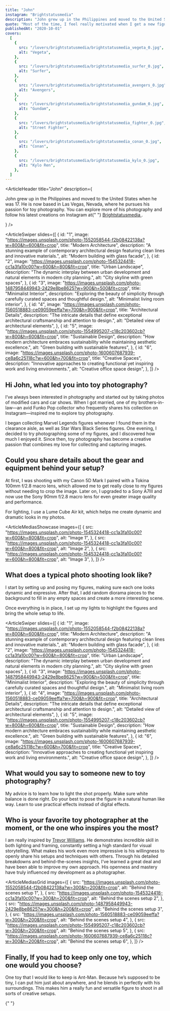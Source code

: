 ```yaml
---
title: "John"
instagram: "Brightstatusmedia"
description: "John grew up in the Philippines and moved to the United States when he was 17. He is now based in Las Vegas, Nevada, where he pursues his passion for toy photography."
quote: "Most of the time, I feel really motivated when I get a new figure. Sometimes, seeing these characters in movies or TV shows inspires me to recreate my favorite scenes through toy photography. Bringing those moments to life with my figures is always exciting and fuels my creativity."
publishedAt: "2020-10-01"
covers:
  [
    {
      src: "/lovers/brightstatusmedia/brightstatusmedia_vegeta_0.jpg",
      alt: "Vegeta",
    },
    {
      src: "/lovers/brightstatusmedia/brightstatusmedia_surfer_0.jpg",
      alt: "Surfer",
    },
    {
      src: "/lovers/brightstatusmedia/brightstatusmedia_avengers_0.jpg",
      alt: "Avengers",
    },
    {
      src: "/lovers/brightstatusmedia/brightstatusmedia_gundam_0.jpg",
      alt: "Gundam",
    },
    {
      src: "/lovers/brightstatusmedia/brightstatusmedia_fighter_0.jpg",
      alt: "Street Fighter",
    },
    {
      src: "/lovers/brightstatusmedia/brightstatusmedia_conan_0.jpg",
      alt: "Conan",
    },
    {
      src: "/lovers/brightstatusmedia/brightstatusmedia_kylo_0.jpg",
      alt: "Kylo Ren",
    },
  ]
---
```


<ArticleHeader
  title="John"
  description={
    <p>
      John grew up in the Philippines and moved to the United States when he was
      17. He is now based in Las Vegas, Nevada, where he pursues his passion for
      toy photography. You can explore more of his photography and follow his
      latest creations on Instagram at{" "}
      <a href="https://www.instagram.com/brightstatusmedia">
        Brightstatusmedia
      </a>
      .
    </p>
  }
/>

<ArticleSwiper
  slides={[
    {
      id: "1",
      image:
        "https://images.unsplash.com/photo-1552058544-f2b08422138a?w=800&h=600&fit=crop",
      title: "Modern Architecture",
      description:
        "A stunning example of contemporary architectural design featuring clean lines and innovative materials.",
      alt: "Modern building with glass facade",
    },
    {
      id: "2",
      image:
        "https://images.unsplash.com/photo-1545324418-cc1a3fa10c00?w=600&h=800&fit=crop",
      title: "Urban Landscape",
      description:
        "The dynamic interplay between urban development and natural elements in modern city planning.",
      alt: "City skyline with green spaces",
    },
    {
      id: "3",
      image:
        "https://images.unsplash.com/photo-1487958449943-2429e8be8625?w=900&h=500&fit=crop",
      title: "Minimalist Interior",
      description:
        "Exploring the beauty of simplicity through carefully curated spaces and thoughtful design.",
      alt: "Minimalist living room interior",
    },
    {
      id: "4",
      image:
        "https://images.unsplash.com/photo-1560518883-ce09059eeffa?w=700&h=900&fit=crop",
      title: "Architectural Details",
      description:
        "The intricate details that define exceptional architectural craftsmanship and attention to design.",
      alt: "Detailed view of architectural elements",
    },
    {
      id: "5",
      image:
        "https://images.unsplash.com/photo-1554995207-c18c203602cb?w=800&h=600&fit=crop",
      title: "Sustainable Design",
      description:
        "How modern architecture embraces sustainability while maintaining aesthetic excellence.",
      alt: "Green building with sustainable features",
    },
    {
      id: "6",
      image:
        "https://images.unsplash.com/photo-1600607687939-ce8a6c25118c?w=600&h=700&fit=crop",
      title: "Creative Spaces",
      description:
        "Innovative approaches to creating functional yet inspiring work and living environments.",
      alt: "Creative office space design",
    },
  ]}
/>

<ArticleBody>

## Hi John, what led you into toy photography?

I’ve always been interested in photography and started out by taking photos of modified cars and car shows. When I got married, one of my brothers-in-law—an avid Funko Pop collector who frequently shares his collection on Instagram—inspired me to explore toy photography.

I began collecting Marvel Legends figures whenever I found them in the clearance aisle, as well as Star Wars Black Series figures. One evening, I decided to try photographing some of my figures, and I discovered how much I enjoyed it. Since then, toy photography has become a creative passion that combines my love for collecting and capturing images.

</ArticleBody>

<ArticleBlockquote
  quote="Most of the time, I feel really motivated when I get a new figure. Sometimes, seeing these characters in movies or TV shows inspires me to recreate my favorite scenes through toy photography. Bringing those moments to life with my figures is always exciting and fuels my creativity."
  author="John"
/>

<ArticleBody>

## Could you share details about the gear and equipment behind your setup?

At first, I was shooting with my Canon 5D Mark I paired with a Tokina 100mm f/2.8 macro lens, which allowed me to get really close to my figures without needing to crop the image. Later on, I upgraded to a Sony A7III and now use the Sony 90mm f/2.8 macro lens for even greater image quality and performance.

For lighting, I use a Lume Cube Air kit, which helps me create dynamic and dramatic looks in my photos.

</ArticleBody>

<ArticleMediasShowcase
  images={[
    {
      src: "https://images.unsplash.com/photo-1545324418-cc1a3fa10c00?w=600&h=800&fit=crop",
      alt: "Image 1",
    },
    {
      src: "https://images.unsplash.com/photo-1545324418-cc1a3fa10c00?w=600&h=800&fit=crop",
      alt: "Image 2",
    },
    {
      src: "https://images.unsplash.com/photo-1545324418-cc1a3fa10c00?w=600&h=800&fit=crop",
      alt: "Image 3",
    },
  ]}
/>

<ArticleBody>

## What does a typical photo shooting look like?

I start by setting up and posing my figures, making sure each one looks dynamic and expressive. After that, I add random diorama pieces to the background to fill in any empty spaces and create a more interesting scene.

Once everything is in place, I set up my lights to highlight the figures and bring the whole setup to life.

</ArticleBody>

<ArticleSwiper
  slides={[
    {
      id: "1",
      image:
        "https://images.unsplash.com/photo-1552058544-f2b08422138a?w=800&h=600&fit=crop",
      title: "Modern Architecture",
      description:
        "A stunning example of contemporary architectural design featuring clean lines and innovative materials.",
      alt: "Modern building with glass facade",
    },
    {
      id: "2",
      image:
        "https://images.unsplash.com/photo-1545324418-cc1a3fa10c00?w=600&h=800&fit=crop",
      title: "Urban Landscape",
      description:
        "The dynamic interplay between urban development and natural elements in modern city planning.",
      alt: "City skyline with green spaces",
    },
    {
      id: "3",
      image:
        "https://images.unsplash.com/photo-1487958449943-2429e8be8625?w=900&h=500&fit=crop",
      title: "Minimalist Interior",
      description:
        "Exploring the beauty of simplicity through carefully curated spaces and thoughtful design.",
      alt: "Minimalist living room interior",
    },
    {
      id: "4",
      image:
        "https://images.unsplash.com/photo-1560518883-ce09059eeffa?w=700&h=900&fit=crop",
      title: "Architectural Details",
      description:
        "The intricate details that define exceptional architectural craftsmanship and attention to design.",
      alt: "Detailed view of architectural elements",
    },
    {
      id: "5",
      image:
        "https://images.unsplash.com/photo-1554995207-c18c203602cb?w=800&h=600&fit=crop",
      title: "Sustainable Design",
      description:
        "How modern architecture embraces sustainability while maintaining aesthetic excellence.",
      alt: "Green building with sustainable features",
    },
    {
      id: "6",
      image:
        "https://images.unsplash.com/photo-1600607687939-ce8a6c25118c?w=600&h=700&fit=crop",
      title: "Creative Spaces",
      description:
        "Innovative approaches to creating functional yet inspiring work and living environments.",
      alt: "Creative office space design",
    },
  ]}
/>

<ArticleBody>

## What would you say to someone new to toy photography?

My advice is to learn how to light the shot properly. Make sure white balance is done right. Do your best to pose the figure in a natural human like way. Learn to use practical effects instead of digital effects.

</ArticleBody>

<ArticleBody>

## Who is your favorite toy photographer at the moment, or the one who inspires you the most?

I am really inspired by [Trevor Williams](https://www.instagram.com/onesix_shooter/). He demonstrates incredible skill in both lighting and framing, constantly setting a high standard for visual storytelling. What makes his work even more impressive is his willingness to openly share his setups and techniques with others. Through his detailed breakdowns and behind-the-scenes insights, I've learned a great deal and have been able to improve my own approach. His openness and mastery have truly influenced my development as a photographer.

</ArticleBody>

<ArticleMediasGrid
  images={[
    {
      src: "https://images.unsplash.com/photo-1552058544-f2b08422138a?w=300&h=200&fit=crop",
      alt: "Behind the scenes setup 1",
    },
    {
      src: "https://images.unsplash.com/photo-1545324418-cc1a3fa10c00?w=300&h=200&fit=crop",
      alt: "Behind the scenes setup 2",
    },
    {
      src: "https://images.unsplash.com/photo-1487958449943-2429e8be8625?w=300&h=200&fit=crop",
      alt: "Behind the scenes setup 3",
    },
    {
      src: "https://images.unsplash.com/photo-1560518883-ce09059eeffa?w=300&h=200&fit=crop",
      alt: "Behind the scenes setup 4",
    },
    {
      src: "https://images.unsplash.com/photo-1554995207-c18c203602cb?w=300&h=200&fit=crop",
      alt: "Behind the scenes setup 5",
    },
    {
      src: "https://images.unsplash.com/photo-1600607687939-ce8a6c25118c?w=300&h=200&fit=crop",
      alt: "Behind the scenes setup 6",
    },
  ]}
/>

<ArticleBody>

## Finally, If you had to keep only one toy, which one would you choose?

One toy that I would like to keep is Ant-Man. Because he’s supposed to be tiny, I can put him just about anywhere, and he blends in perfectly with his surroundings. This makes him a really fun and versatile figure to shoot in all sorts of creative setups.

</ArticleBody>

<ArticleVideo src="/video-demo.mp4" caption="The Barge from HasLab" />{" "}
